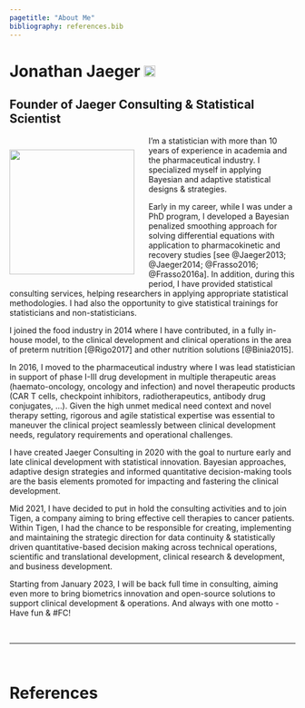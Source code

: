 ```yaml
---
pagetitle: "About Me"
bibliography: references.bib
---
```


# Jonathan Jaeger <a href="https://www.linkedin.com/in/jonathanjaeger" target="_blank"><img src="images/linkedin_logo.png" style="height: 20px; margin-top: -5px"></a>

## Founder of Jaeger Consulting & Statistical Scientist

<div style= "float:left;">
<img src="images/profile_picture_jonathan_jaeger.png" style="height: 220px; margin-right: 25px; margin-top: 10px;">
</div>

I'm a statistician with more than 10 years of experience in academia and the pharmaceutical industry. I specialized myself in applying Bayesian and adaptive statistical designs & strategies.

Early in my career, while I was under a PhD program, I developed a Bayesian penalized smoothing approach for solving differential equations with application to pharmacokinetic and recovery studies [see @Jaeger2013; @Jaeger2014; @Frasso2016; @Frasso2016a]. In addition, during this period, I have provided statistical consulting services, helping researchers in applying appropriate statistical methodologies. I had also the opportunity to give statistical trainings for statisticians and non-statisticians.

I joined the food industry in 2014 where I have contributed, in a fully in-house model, to the clinical development and clinical operations in the area of preterm nutrition [@Rigo2017] and other nutrition solutions [@Binia2015].

In 2016, I moved to the pharmaceutical industry where I was lead statistician in support of phase I-III drug development in multiple therapeutic areas (haemato-oncology, oncology and infection) and novel therapeutic products (CAR T cells, checkpoint inhibitors, radiotherapeutics, antibody drug conjugates, ...). Given the high unmet medical need context and novel therapy setting, rigorous and agile statistical expertise was essential to maneuver the clinical project seamlessly between clinical development needs, regulatory requirements and operational challenges.

I have created Jaeger Consulting in 2020 with the goal to nurture early and late clinical development with statistical innovation. Bayesian approaches, adaptive design strategies and informed quantitative decision-making tools are the basis elements promoted for impacting and fastering the clinical development.

Mid 2021, I have decided to put in hold the consulting activities and to join Tigen, a company aiming to bring effective cell therapies to cancer patients. Within Tigen, I had the chance to be responsible for creating, implementing and maintaining the strategic direction for data continuity & statistically driven quantitative-based decision making across technical operations, scientific and translational development, clinical research & development, and business development.

Starting from January 2023, I will be back full time in consulting, aiming even more to bring biometrics innovation and open-source solutions to support clinical development & operations. And always with one motto - Have fun & #FC!

<br>

---

<br>

# References
<small>